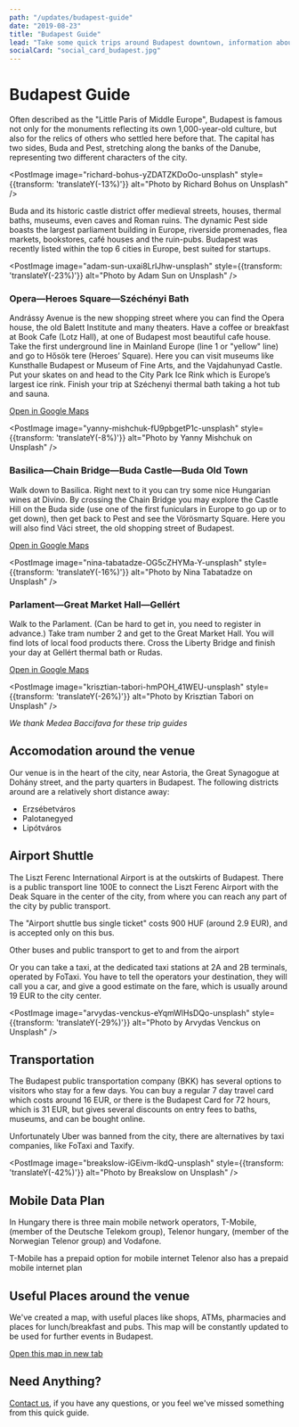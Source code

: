 ```yaml
---
path: "/updates/budapest-guide"
date: "2019-08-23"
title: "Budapest Guide"
lead: "Take some quick trips around Budapest downtown, information about airport transfer, mobile data plans and transportation around the city"
socialCard: "social_card_budapest.jpg"
---
```




# Budapest Guide



Often described as the "Little Paris of Middle Europe", Budapest is famous not only for the monuments reflecting its own 1,000-year-old culture, but also for the relics of others who settled here before that. The capital has two sides, Buda and Pest, stretching along the banks of the Danube, representing two different characters of the city.

<PostImage image="richard-bohus-yZDATZKDoOo-unsplash" style={{transform: 'translateY(-13%)'}}  alt="Photo by Richard Bohus on Unsplash" />

Buda and its historic castle district offer medieval streets, houses, thermal baths, museums, even caves and Roman ruins. The dynamic Pest side boasts the largest parliament building in Europe, riverside promenades, flea markets, bookstores, café houses and the ruin-pubs. Budapest was recently listed within the top 6 cities in Europe, best suited for startups.

<PostImage image="adam-sun-uxai8LrlJhw-unsplash" style={{transform: 'translateY(-23%)'}}  alt="Photo by Adam Sun on Unsplash" />

### Opera—Heroes Square—Széchényi Bath

Andrássy Avenue is the new shopping street where you can find the Opera house, the old Balett Institute and many theaters. Have a coffee or breakfast at Book Cafe (Lotz Hall), at one of Budapest most beautiful cafe house. Take the first underground line in Mainland Europe (line 1 or "yellow" line) and go to Hősök tere (Heroes’ Square). Here you can visit museums like Kunsthalle Budapest or Museum of Fine Arts, and the Vajdahunyad Castle. Put your skates on and head to the City Park Ice Rink which is Europe’s largest ice rink. Finish your trip at Széchenyi thermal bath taking a hot tub and sauna.

[Open in Google Maps](https://www.google.hu/maps/dir/Opera,+Budapest,+Andr%C3%A1ssy+%C3%BAt/Heroes%E2%80%99+Square,+Budapest,+H%C5%91s%C3%B6k+tere/Sz%C3%A9chenyi+f%C3%BCrd%C5%91,+Budapest/@47.5096194,19.0704987,14z/data=!4m20!4m19!1m5!1m1!1s0x4741dc6b8d9944fd:0x21335121e0a48bce!2m2!1d19.0583076!2d47.5027169!1m5!1m1!1s0x4741db87f9f12169:0x34417cbcba48293f!2m2!1d19.0778626!2d47.5149429!1m5!1m1!1s0x4741db86480c3521:0x7225c9dd7e916868!2m2!1d19.08098!2d47.517498!3e2)

<PostImage image="yanny-mishchuk-fU9pbgetP1c-unsplash" style={{transform: 'translateY(-8%)'}}  alt="Photo by Yanny Mishchuk on Unsplash" />

### Basilica—Chain Bridge—Buda Castle—Buda Old Town

Walk down to Basilica. Right next to it you can try some nice Hungarian wines at Divino. By crossing the Chain Bridge you may explore the Castle Hill on the Buda side (use one of the first funiculars in Europe to go up or to get down), then get back to Pest and see the Vörösmarty Square. Here you will also find Váci street, the old shopping street of Budapest.

[Open in Google Maps](https://www.google.hu/maps/dir/Szent+Istv%C3%A1n+t%C3%A9r,+Budapest,+1051/Zr%C3%ADnyi+St,+Budapest,+1051/L%C3%A1nch%C3%ADd,+Budapest,+Sz%C3%A9chenyi+L%C3%A1nch%C3%ADd/Buda+Castle,+Budapest,+Szent+Gy%C3%B6rgy+t%C3%A9r/V%C3%A1rkert+Baz%C3%A1r,+Budapest,+Ybl+Mikl%C3%B3s+t%C3%A9r/Budapest,+Ferenciek+tere/V%C3%B6r%C3%B6smarty+t%C3%A9r,+Budapest/@47.4956328,19.045327,15z/data=!4m44!4m43!1m5!1m1!1s0x4741dc6ad08eae29:0xc58a7ad0c431a5dc!2m2!1d19.0531068!2d47.5008984!1m5!1m1!1s0x4741dc156c3683b3:0x85bd8955ab6d564e!2m2!1d19.0500187!2d47.5004218!1m5!1m1!1s0x4741dc3fb79a1a29:0x1e40fed785d0c9a4!2m2!1d19.0436994!2d47.4989928!1m5!1m1!1s0x4741dc3cea360f0f:0x3dce3a5fa9012576!2m2!1d19.0395666!2d47.4962048!1m5!1m1!1s0x4741dc393c313d67:0x4f5610678e60e640!2m2!1d19.043083!2d47.494328!1m5!1m1!1s0x4741dc4405593897:0x8f39300010ac694e!2m2!1d19.0561664!2d47.4927828!1m5!1m1!1s0x4741dc4087fe2e01:0xfc8c5e05fa264db4!2m2!1d19.0501299!2d47.496652!3e2)

<PostImage image="nina-tabatadze-OG5cZHYMa-Y-unsplash" style={{transform: 'translateY(-16%)'}}  alt="Photo by Nina Tabatadze on Unsplash" />

### Parlament—Great Market Hall—Gellért

Walk to the Parlament. (Can be hard to get in, you need to register in advance.) Take tram number 2 and get to the Great Market Hall. You will find lots of local food products there. Cross the Liberty Bridge and finish your day at Gellért thermal bath or Rudas.

[Open in Google Maps](https://www.google.hu/maps/dir/Parlament,+Budapest,+Kossuth+Lajos+t%C3%A9r/Danubius+Hotel+Gell%C3%A9rt,+Budapest,+Szent+Gell%C3%A9rt+t%C3%A9r/@47.495214,19.035861,14z/data=!3m1!4b1!4m17!4m16!1m5!1m1!1s0x4741dc1046d4a33d:0x342122b8ff8f0f6e!2m2!1d19.045669!2d47.507121!1m5!1m1!1s0x4741dc4e63d4fbcb:0x7d8321bd8a82e1d9!2m2!1d19.0523078!2d47.4837663!2m2!4e2!5e3!3e3)

<PostImage image="krisztian-tabori-hmPOH_41WEU-unsplash" style={{transform: 'translateY(-26%)'}}  alt="Photo by Krisztian Tabori on Unsplash" />

_We thank Medea Baccifava for these trip guides_


## Accomodation around the venue
Our venue is in the heart of the city, near Astoria, the Great Synagogue at Dohány street, and the party quarters in Budapest. The following districts around are a relatively short distance away:

- Erzsébetváros
- Palotanegyed
- Lipótváros

## Airport Shuttle
The Liszt Ferenc International Airport is at the outskirts of Budapest. There is a public transport line 100E to connect the Liszt Ferenc Airport with the Deak Square in the center of the city, from where you can reach any part of the city by public transport.

The "Airport shuttle bus single ticket" costs 900 HUF (around 2.9 EUR), and is accepted only on this bus.

Other buses and public transport to get to and from the airport

Or you can take a taxi, at the dedicated taxi stations at 2A and 2B terminals, operated by FoTaxi. You have to tell the operators your destination, they will call you a car, and give a good estimate on the fare, which is usually around 19 EUR to the city center.

<PostImage image="arvydas-venckus-eYqmWlHsDQo-unsplash" style={{transform: 'translateY(-29%)'}}  alt="Photo by Arvydas Venckus on Unsplash" />

## Transportation
The Budapest public transportation company (BKK) has several options to visitors who stay for a few days. You can buy a regular 7 day travel card which costs around 16 EUR, or there is the Budapest Card for 72 hours, which is 31 EUR, but gives several discounts on entry fees to baths, museums, and can be bought online.

Unfortunately Uber was banned from the city, there are alternatives by taxi companies, like FoTaxi and Taxify.

<PostImage image="breakslow-iGEivm-lkdQ-unsplash" style={{transform: 'translateY(-42%)'}}  alt="Photo by Breakslow on Unsplash" />

## Mobile Data Plan
In Hungary there is three main mobile network operators, T-Mobile, (member of the Deutsche Telekom group), Telenor hungary, (member of the Norwegian Telenor group) and Vodafone.

T-Mobile has a prepaid option for mobile internet
Telenor also has a prepaid mobile internet plan

## Useful Places around the venue

We've created a map, with useful places like shops, ATMs, pharmacies and places for lunch/breakfast and pubs. This map will be constantly updated to be used for further events in Budapest.

[Open this map in new tab](https://www.google.com/maps/d/u/2/viewer?mid=1WrFxQJiQlpO_6_kqIP4zo3wkRQu-d5CU&ll=47.49891246055599%2C19.060088399999927&z=14)


## Need Anything?

[Contact us](mailto:team@jsconfbp.com), if you have any questions, or you feel we've missed something from this quick guide.